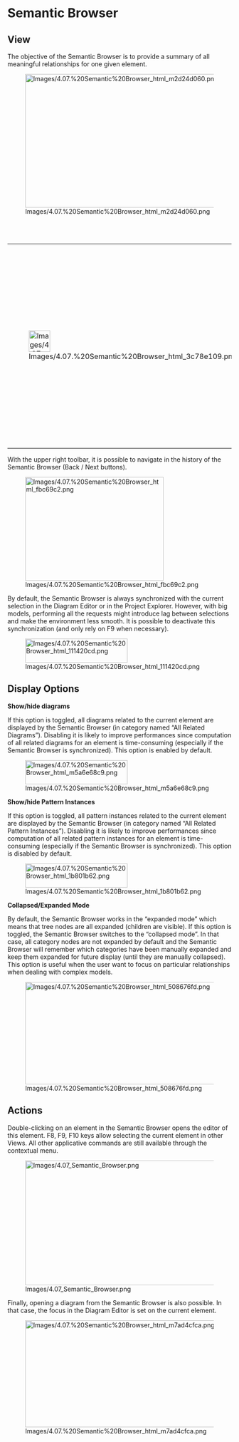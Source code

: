 
= Semantic Browser =

== View ==

The objective of the Semantic Browser is to provide a summary of all meaningful relationships for one given element.


[[Image:Images/4.07.%20Semantic%20Browser_html_m2d24d060.png|900x300px]]


<br>
<br>


{| border="1"
|-
| 
[[Image:Images/4.07.%20Semantic%20Browser_html_3c78e109.png|48x48px]]


| 
Control 				double-click (or typing F9) on an element in the Semantic Browser 				automatically makes it the &ldquo;current element&rdquo;. Typing 				F9 on an element on a diagram or in the 				Project Explorer instantaneously brings the Semantic Browser 				focused on this element.


|}  
With the upper right toolbar, it is possible to navigate in the history of the Semantic Browser (Back / Next buttons).


[[Image:Images/4.07.%20Semantic%20Browser_html_fbc69c2.png|311x233px]]


By default, the Semantic Browser is always synchronized with the current selection in the Diagram Editor or in the Project Explorer. However, with big models, performing all the requests might introduce lag between selections and make the environment less smooth. It is possible to deactivate this synchronization (and only rely on F9 when necessary).


[[Image:Images/4.07.%20Semantic%20Browser_html_111420cd.png|230x54px]]


== Display Options ==

'''Show/hide diagrams'''


If this option is toggled, all diagrams related to the current element are displayed by the Semantic Browser (in category named &ldquo;All Related Diagrams&rdquo;). Disabling it is likely to improve performances since computation of all related diagrams for an element is time-consuming (especially if the Semantic Browser is synchronized). This option is enabled by default.


[[Image:Images/4.07.%20Semantic%20Browser_html_m5a6e68c9.png|230x54px]]


'''Show/hide Pattern Instances'''


If this option is toggled, all pattern instances related to the current element are displayed by the Semantic Browser (in category named &ldquo;All Related Pattern Instances&rdquo;). Disabling it is likely to improve performances since computation of all related pattern instances for an element is time-consuming (especially if the Semantic Browser is synchronized). This option is disabled by default.


[[Image:Images/4.07.%20Semantic%20Browser_html_1b801b62.png|230x54px]]


'''Collapsed/Expanded Mode'''


By default, the Semantic Browser works in the &ldquo;expanded mode&rdquo; which means that tree nodes are all expanded (children are visible). If this option is toggled, the Semantic Browser switches to the &ldquo;collapsed mode&rdquo;. In that case, all category nodes are not expanded by default and the Semantic Browser will remember which categories have been manually expanded and keep them expanded for future display (until they are manually collapsed). This option is useful when the user want to focus on particular relationships when dealing with complex models.


[[Image:Images/4.07.%20Semantic%20Browser_html_508676fd.png|900x230px]]


== Actions ==

Double-clicking on an element in the Semantic Browser opens the editor of this element. F8, F9, F10 keys allow selecting the current element in other Views. All other applicative commands are still available through the contextual menu.


[[Image:Images/4.07_Semantic_Browser.png|900x280px]]


Finally, opening a diagram from the Semantic Browser is also possible. In that case, the focus in the Diagram Editor is set on the current element.


[[Image:Images/4.07.%20Semantic%20Browser_html_m7ad4cfca.png|765x240px]]

